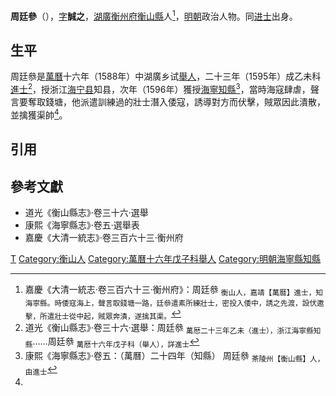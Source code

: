 '''周廷參'''（{{bd|16世紀||17世紀}}），[[表字|字]]'''誠之'''，[[湖廣等處承宣布政使司|湖廣]][[衡州府|衡州府]][[衡山縣|衡山縣]]人<ref name=djs>嘉慶《大清一統志·卷三百六十三·衡州府》：周廷叅 <sub>衡山人，嘉靖【萬曆】進士，知海寧縣。時倭寇海上，聲言取錢塘一路，廷叅遣素所練壯士，密投入倭中，誘之先渡，設伏邀擊，所遣壯士從中起，賊眾奔潰，遂擒其渠。</sub></ref>，[[明朝|明朝]]政治人物。同[[进士|进士]]出身。

==生平==
周廷叅是[[萬曆|萬曆]]十六年（1588年）中湖廣乡试[[舉人|舉人]]，二十三年（1595年）成乙未科[[進士|進士]]<ref>道光《衡山縣志》·卷三十六·選舉：周廷叅 <sub>萬厯二十三年乙未（進士），浙江海寧縣知縣</sub>……周廷叅 <sub>萬厯十六年戊子科（舉人），詳進士</sub></ref>，授浙江[[海宁县|海宁县]]知县，次年（1596年）獲授[[海寧縣|海寧]][[知縣|知縣]]<ref>康熙《海寧縣志》·卷五：（萬曆）二十四年（知縣） 周廷叅 <sub>茶陵州【衡山縣】人，由進士</sub></ref>，當時海寇肆虐，聲言要奪取錢塘，他派遣訓練過的壯士潛入倭寇，誘導對方而伏擊，賊眾因此潰散，並擒獲渠帥<ref name=djs/>。

==引用==
{{reflist}}

==參考文獻==
*道光《衡山縣志》·卷三十六·選舉
*康熙《海寧縣志》·卷五·選舉表
*嘉慶《大清一統志》·卷三百六十三·衡州府

{{start box}}
{{s-off}}
{{s-before|[[王嘉賓_(萬曆進士)|王嘉賓]]}}
{{s-title|明朝海寧縣知縣|1596年－1599年}}
{{s-after|[[林恭章|林恭章]]}}
{{end box}}

{{明朝人物小作品}}
{{萬曆二十三年乙未科殿試金榜}}
{{DEFAULTSORT:Zhou周}}
[[Category:周姓|T]]
[[Category:衡山人|Category:衡山人]]
[[Category:萬曆十六年戊子科舉人|Category:萬曆十六年戊子科舉人]]
[[Category:明朝海寧縣知縣|Category:明朝海寧縣知縣]]